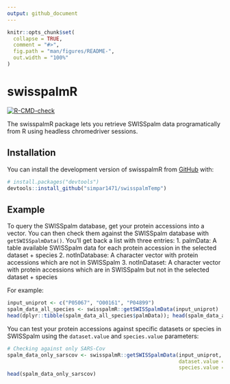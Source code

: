 ```yaml
---
output: github_document
---
```


<!-- README.md is generated from README.Rmd. Please edit that file -->

```r
knitr::opts_chunk$set(
  collapse = TRUE,
  comment = "#>",
  fig.path = "man/figures/README-",
  out.width = "100%"
)
```

# swisspalmR

<!-- badges: start -->
[![R-CMD-check](https://github.com/simpar1471/swisspalmTemp/actions/workflows/R-CMD-check.yaml/badge.svg)](https://github.com/simpar1471/swisspalmTemp/actions/workflows/R-CMD-check.yaml)
<!-- badges: end -->

The swisspalmR package lets you retrieve SWISSpalm data programatically from R using headless chromedriver sessions.

## Installation

You can install the development version of swisspalmR from [GitHub](https://github.com/) with:

``` r
# install.packages("devtools")
devtools::install_github("simpar1471/swisspalmTemp")
```

## Example

To query the SWISSpalm database, get your protein accessions into a vector. You can then check them against the
SWISSpalm database with `getSWISSpalmData()`. You'll get back a list with three entries:
1. palmData: A table available SWISSpalm data for each protein accession in the selected dataset + species
2. notInDatabase: A character vector with protein accessions which are not in SWISSpalm
3. notInDataset: A character vector with protein accessions which are in SWISSpalm but not in the selected dataset + species

For example:
```r
input_uniprot <- c("P05067", "O00161", "P04899")
spalm_data_all_species <- swisspalmR::getSWISSpalmData(input_uniprot)
head(dplyr::tibble(spalm_data_all_species$palmData)); head(spalm_data_all_species[2:3])
```
You can test your protein accessions against specific datasets or species in SWISSpalm using the `dataset.value` and
`species.value` parameters:
```r
# Checking against only SARS-Cov
spalm_data_only_sarscov <- swisspalmR::getSWISSpalmData(input_uniprot,
                                                        dataset.value = 1,
                                                        species.value = swisspalmR::species_values["SARS-CoV"])
head(spalm_data_only_sarscov)
```
